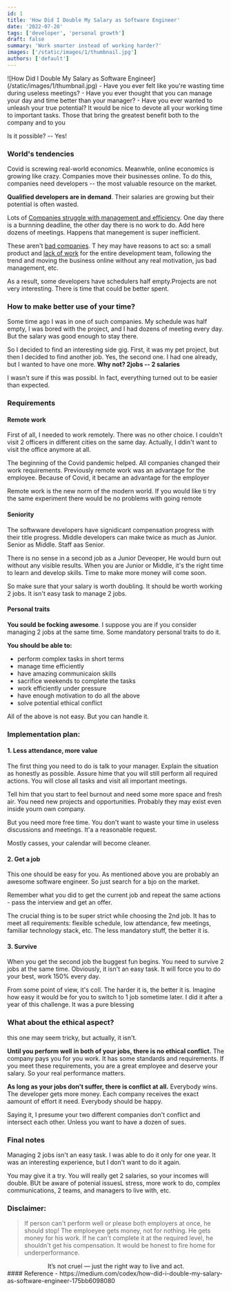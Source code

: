 ```yaml
---
id: 1
title: 'How Did I Double My Salary as Software Engineer'
date: '2022-07-20'
tags: ['developer', 'personal growth']
draft: false
summary: 'Work smarter instead of working harder?'
images: ['/static/images/1/thumbnail.jpg']
authors: ['default']
---
```


<UnsplashLicense photoURL="https://unsplash.com/photos/--kQ4tBklJI" author="Campaign Creators" />
![How Did I Double My Salary as Software Engineer](/static/images/1/thumbnail.jpg)
- Have you ever felt like you're wasting time during useless meetings?
- Have you ever thought that you can manage your day and time better than your manager?
- Have you ever wanted to unleash your true potential?
It would be nice to devote all your working  time to important tasks. 
Those that bring the greatest benefit both to the company and to you

Is it possible? -- Yes!

### World's tendencies
Covid is screwing real-world economics. Meanwhle, online economics is growing like crazy. 
Companies move their businesses online. To do this, companies need developers -- 
the most valuable resource on the market.

**Qualified developers are in demand**. Their salaries are growing but their potential is often wasted.

Lots of <u>Companies struggle with management and efficiency</u>. 
One day there is a burnning deadline, the other day there is no work to do. 
Add here dozens of meetings. Happens that manegement is super inefficient.

These aren't <u>bad companies</u>. T
hey may have reasons to act so: a small product and <u>lack of work</u> for the entire development team, 
following  the trend and moving the business online without any real motivation, jus bad management, etc.

As a result, some developers have schedulers half empty.Projects are not very interesting. 
There is time that could be better spent.

### How to make better use of your time?
Some time ago I was in one of such companies. My schedule was half empty, 
I was bored with the project, and I had dozens of meeting every day. 
But the salary was good enough to stay there.

So I decided to find an interesting side gig. 
First, it was my pet project, but then  I decided to find another job. Yes, the second one. 
I had one already, but I wanted to have one more. **Why not? 2jobs -- 2 salaries**

I wasn't sure if this was possibl. In fact, everything turned out to be easier than expected.

### Requirements
#### Remote work
First of all, I needed to work remotely. There was no other choice. 
I couldn't visit 2 officers in different cities on the same day. 
Actually, I ddin't want to visit the office anymore at all.

The beginning of the Covid pandemic  helped. All companies changed their work requirements. 
Previously remote work was  an advantage for the employee. Because of Covid, it became an advantage for the employer

Remote work is the new norm of the modern world. 
If you would like ti try the same experiment there would be no problems with going remote

#### Seniority
The softwware developers have signidicant compensation progress with their title progress. 
Middle developers can make twice as much as Junior. Senior as Middle. Staff aas Senior.

There is no sense in a second job as a Junior Deveoper, He would burn out without any visible results. 
When you are Junior or Middle, it's the right time to learn and develop skills. 
Time to make more  money will come soon.

So make sure that your salary is worth doubling. 
It should be worth working 2 jobs. It isn't easy task to manage 2 jobs.

#### Personal traits
**You sould be focking awesome**. I suppose you are if you consider managing 2 jobs at the same time. 
Some mandatory personal traits to do it.

**You should be able to:**
- perform complex tasks in short terms 
- manage time efficiently
- have amazing communicaion skills
- sacrifice weekends to complete the tasks
- work efficiently under pressure
- have enough motivation to do all the above
- solve potential ethical conflict

All of the above is not easy. But you can handle it.
### Implementation plan:
#### 1. Less attendance, more value
The first thing you need to do is  talk to your manager. Explain the situation as honestly as possible. 
Assure hime that you will still perform all required actions. 
You will close all tasks and visit all important meetings.

Tell him that you start to feel burnout and need some more space and fresh air.
You need new projects and opportunities. Probably they may exist even inside yourn own company.

But you need more free time. You don't want to waste your time in useless discussions and meetings. 
It'a a reasonable request.

Mostly casses, your calendar will become cleaner.
#### 2. Get a job
This one should be easy for you. As mentioned above you are probably an awesome software engineer. 
So just search for a bjo on the market.

Remember what you did to get the current job and repeat the same actions - pass the interview and get an offer.

The crucial thing is to be super strict while choosing the 2nd job. 
It has to meet all requirements: flexible schedule, low attendance, few meetings, familiar technology stack, etc.
The less mandatory stuff, the better it is.

#### 3. Survive
When you get the second job the buggest fun begins. You need to survive 2 jobs at the same time. 
Obviously, it isn't an easy task. It will force you to do your best, work 150% every day.

From some point of view, it's coll. The harder it is, the better it is. 
Imagine how easy it would be for you to switch to 1 job sometime later. I did it after a year of this challenge. 
It was a pure blessing
### What about the ethical aspect?
this one may seem tricky, but actually, it isn't.

**Until you perform well in both of your jobs, there is no ethical conflict.**
The company pays you for you work. It has some standards and requirements. 
If you meet these requirements, you are a great employee and deserve your salary. So your real performance matters.

**As long as your jobs don't suffer, there is conflict at all.**
 Everybody wins. The developer gets more money. Each company receives the exact aamount of effort it need. 
 Everybody should be happy.

Saying it, I presume your two different companies don't conflict and intersect each other. 
Unless you want to have a dozen of sues.

### Final notes
Managing 2 jobs isn't an easy task. I was able to do it only for one year. It was an interesting experience, but I don't want to do it again.

 You may give it  a try. You will really get 2 salaries, so your incomes will double.
 BUt be aware of  potenial issuesL stress, more work to do, complex communications, 2 teams, and managers to live with, etc.

### Disclaimer:
> If  person can't perform well or please both employers at once, he should stop!
> The emploeyee gets money, not for nothing. He gets money for his work. If he can't complete it at the required level, he shouldn't get his compensation. It would be honest to fire home for underperformance.


<center style={{fontSize:"2rem"}}>It’s not cruel — just the right way to live and act.</center>
#### Reference
 - https://medium.com/codex/how-did-i-double-my-salary-as-software-engineer-175bb6098080